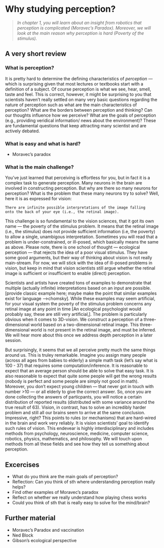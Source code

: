 # Why studying perception?

>*In chapter 1, you will learn about an insight from robotics that perception is complicated (Moravec's Paradox). Moreover, we will look at the main reason why perception is hard (Poverty of the stimulus).*
   
## A very short review   

### What is perception?

It is pretty hard to determine the defining characteristics of *perception* — which is surprising given that most lectures or textbooks start with a definition of a subject. Of course perception is what we see, hear, smell, taste and feel. This is correct, however, it might be surprising to you that scientists haven't really settled on many very basic questions regarding the nature of perception such as what are the main characteristics of perception? What are the borders between perception and thinking? Can our thoughts influence how we perceive? What are the goals of perception (e.g., providing veridical information/ news about the environment)? These are fundamental questions that keep attracting many scientist and are actively debated.

### What is easy and what is hard?
- Moravec's paradox

### What is the main challenge?
You've just learned that perceiving is effortless for you, but in fact it is a complex task to generate perception. Many neurons in the brain are involved in constructing perception. But why are there so many neurons for perception? What is the problem that these many neurons try to solve? Well, here it is as expressed for vision:

```
There are infinite possible interpretations of the image falling   
onto the back of your eye (i.e., the retinal image).
```

This challenge is so fundamental to the vision sciences, that it got its own name — the poverty of the stimulus problem. It means that the retinal image (i.e., the stimulus) does not provide sufficient information (i.e, the poverty) to allow a single, unambigous interpretation. Sometimes you will read that a problem is under-constrained, or ill-posed, which basically means the same as above. Please note, there is one school of thought — ecological perception — that rejects the idea of a poor visual stimulus. They have some good arguments, but their way of thinking about vision is not really main-stream. For now, we will stick with the idea of ill-posed problems in vision, but keep in mind that vision scientists still argue whether the retinal image is sufficient or insufficient to enable (direct) perception.

Scientists and artists have created tons of examples to demonstrate that multiple (actually infinite) interpretations based on an input are possible. [provide classic example here; maybe make the point that similar examples exist for language -->chomsky]. While these examples may seem artificial, for your visual system the poverty of the stimulus problem concerns any retinal image at any point in time [An ecological psychologist would probably say, these are still very artificial‚]. The problem is particularly obvious when it comes to 3D-vision. We construct a perception of a three-dimensional world based on a two-dimensional retinal image. This three-dimensional world is not present in the retinal image, and must be inferred. We will hear more about this once we address depth perception in a later session. 

But surprisingly, it seems that we all perceive pretty much the same things around us. This is truley remarkable. Imagine you assign many people (across all ages from babies to elderly) a simple math task (let's say what is 100 - 37) that requires some computation/inference. It is reasonable to expect that an average person should be able to solve that easy task. It is also reasonable to expect that quite some people will get the wrong results (nobody is perfect and some people are simply not good in math). Moreover, you don't expect young children — that never got in touch with number >10 — or all elderly to give the correct answer.  So, once you are done collecting the answers of particpants, you will notice a certain distribution of reported results (distributed with some variance around the true result of 63). Vision, in contrast, has to solve an incredibly harder problem and still all our brains seem to arrive at the same conclusion. Impressive, right? This points to rules (or mechanisms) that are hard-wired in the brain and work very reliably. It is vision scientists' goal to identify such rules of vision. This endevear is highly interdisciplinary and includes methods from psychology, neuroscience, medicine, computer science, robotics, physics, mathematics, and philosophy. We will touch upon methods from all these fields and see how they tell us something about perception.

## Excercises

- What do you think are the main goals of perception?
- Reflection: Can you think of sth where understanding perception really helps?
- Find other examples of Moravec's paradox
- Reflect on whether we really understand how playing chess works
- Could you think of sth that is really easy to solve for the mind/brain?
   

## Further material
- Moravec's Paradox and vaccination
- Ned Block
- Gibson's ecological perspective